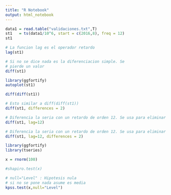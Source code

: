 ```yaml
---
title: "R Notebook"
output: html_notebook
---
```



```r
data1 = read.table("validaciones.txt",T)
st1   = ts(data1/10^6, start = c(2016,8), freq = 12)
st1
```


```r
# La funcion lag es el operador retardo
lag(st1)
```


```r
# Si no se dice nada es la diferenciacion simple. Se 
# pierde un valor
diff(st1)
```

```r
library(ggfortify)
autoplot(st1)
```
```r
diff(diff(st1)) 

```

```r
# Esto similar a diff(diff(st1)) 
diff(st1, differences = 2)

```
```r
# Diferencia la seria con un retardo de orden 12. Se usa para eliminar estacionalidad
diff(st1, lag=12)
```

```r
# Diferencia la seria con un retardo de orden 12. Se usa para eliminar estacionalidad
diff(st1, lag=12, differences = 2)
```
```r
library(ggfortify)
library(tseries)

```

```r
x = rnorm(100)

#shapiro.test(x)

# null="Level" : Hipotesis nula
# si no se pone nada asume es media
kpss.test(x,null="Level")

```


